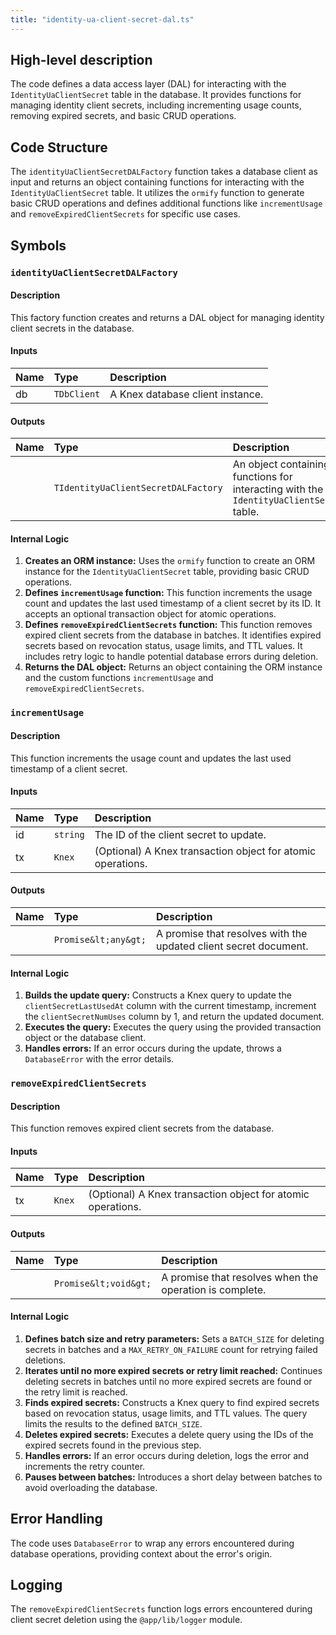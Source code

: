 ```yaml
---
title: "identity-ua-client-secret-dal.ts"
---
```


## High-level description
The code defines a data access layer (DAL) for interacting with the `IdentityUaClientSecret` table in the database. It provides functions for managing identity client secrets, including incrementing usage counts, removing expired secrets, and basic CRUD operations.

## Code Structure
The `identityUaClientSecretDALFactory` function takes a database client as input and returns an object containing functions for interacting with the `IdentityUaClientSecret` table. It utilizes the `ormify` function to generate basic CRUD operations and defines additional functions like `incrementUsage` and `removeExpiredClientSecrets` for specific use cases.

## Symbols
### `identityUaClientSecretDALFactory`
#### Description
This factory function creates and returns a DAL object for managing identity client secrets in the database.

#### Inputs
| Name | Type | Description |
|:-----|:-----|:------------|
| db | `TDbClient` | A Knex database client instance. |

#### Outputs
| Name | Type | Description |
|:-----|:-----|:------------|
|  | `TIdentityUaClientSecretDALFactory` | An object containing functions for interacting with the `IdentityUaClientSecret` table. |

#### Internal Logic
1. **Creates an ORM instance:** Uses the `ormify` function to create an ORM instance for the `IdentityUaClientSecret` table, providing basic CRUD operations.
2. **Defines `incrementUsage` function:** This function increments the usage count and updates the last used timestamp of a client secret by its ID. It accepts an optional transaction object for atomic operations.
3. **Defines `removeExpiredClientSecrets` function:** This function removes expired client secrets from the database in batches. It identifies expired secrets based on revocation status, usage limits, and TTL values. It includes retry logic to handle potential database errors during deletion.
4. **Returns the DAL object:** Returns an object containing the ORM instance and the custom functions `incrementUsage` and `removeExpiredClientSecrets`.

### `incrementUsage`
#### Description
This function increments the usage count and updates the last used timestamp of a client secret.

#### Inputs
| Name | Type | Description |
|:-----|:-----|:------------|
| id | `string` | The ID of the client secret to update. |
| tx | `Knex` | (Optional) A Knex transaction object for atomic operations. |

#### Outputs
| Name | Type | Description |
|:-----|:-----|:------------|
|  | `Promise&lt;any&gt;` | A promise that resolves with the updated client secret document. |

#### Internal Logic
1. **Builds the update query:** Constructs a Knex query to update the `clientSecretLastUsedAt` column with the current timestamp, increment the `clientSecretNumUses` column by 1, and return the updated document.
2. **Executes the query:** Executes the query using the provided transaction object or the database client.
3. **Handles errors:** If an error occurs during the update, throws a `DatabaseError` with the error details.

### `removeExpiredClientSecrets`
#### Description
This function removes expired client secrets from the database.

#### Inputs
| Name | Type | Description |
|:-----|:-----|:------------|
| tx | `Knex` | (Optional) A Knex transaction object for atomic operations. |

#### Outputs
| Name | Type | Description |
|:-----|:-----|:------------|
|  | `Promise&lt;void&gt;` | A promise that resolves when the operation is complete. |

#### Internal Logic
1. **Defines batch size and retry parameters:** Sets a `BATCH_SIZE` for deleting secrets in batches and a `MAX_RETRY_ON_FAILURE` count for retrying failed deletions.
2. **Iterates until no more expired secrets or retry limit reached:** Continues deleting secrets in batches until no more expired secrets are found or the retry limit is reached.
3. **Finds expired secrets:** Constructs a Knex query to find expired secrets based on revocation status, usage limits, and TTL values. The query limits the results to the defined `BATCH_SIZE`.
4. **Deletes expired secrets:** Executes a delete query using the IDs of the expired secrets found in the previous step.
5. **Handles errors:** If an error occurs during deletion, logs the error and increments the retry counter.
6. **Pauses between batches:** Introduces a short delay between batches to avoid overloading the database.

## Error Handling
The code uses `DatabaseError` to wrap any errors encountered during database operations, providing context about the error's origin.

## Logging
The `removeExpiredClientSecrets` function logs errors encountered during client secret deletion using the `@app/lib/logger` module.
